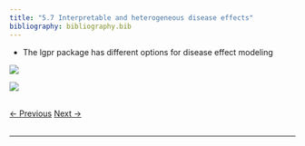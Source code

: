 ```yaml
---
title: "5.7 Interpretable and heterogeneous disease effects"
bibliography: bibliography.bib
---
```


- The lgpr package has different options for disease effect modeling

![](figs/disease.png)

![](figs/warp.png)

<br>
<a href="05_lgp_6.html" class="previous">&larr; Previous</a>
<a href="05_lgp_8.html" class="next">Next &rarr;</a>
<br>
<br>
<hr>
